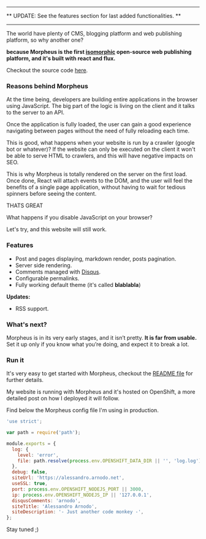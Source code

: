 ---
** UPDATE: See the features section for last added functionalities. **
___

The world have plenty of CMS, blogging platform and web publishing platform, so why another one?

**because Morpheus is the first [isomorphic](http://nerds.airbnb.com/isomorphic-javascript-future-web-apps/) open-source web publishing platform, and it's built with react and flux.**

Checkout the source code [here](https://github.com/vesparny/morpheus).

### Reasons behind Morpheus

At the time being, developers are building entire applications in the browser using JavaScript. The big part of the logic is living on the client and it talks to the server to an API.

Once the application is fully loaded, the user can gain a good experience navigating between pages without the need of fully reloading each time.

This is good, what happens when your website is run by a crawler (google bot or whatever)? If the website can only be executed on the client it won't be able to serve HTML to crawlers, and this will have negative impacts on SEO.

This is why Morpheus is totally rendered on the server on the first load. Once done, React will attach events to the DOM, and the user will feel the benefits of a single page application, without having to wait for tedious spinners before seeing the content.

THATS GREAT

What happens if you disable JavaScript on your browser?

Let's try, and this website will still work.

### Features

- Post and pages displaying, markdown render, posts pagination.
- Server side rendering.
- Comments managed with [Disqus](https://disqus.com/).
- Configurable permalinks.
- Fully working default theme (it's called **blablabla**)

**Updates:**

- RSS support.



### What's next?

Morpheus is in its very early stages, and it isn’t pretty. **It is far from usable.** Set it up only if you know what you’re doing, and expect it to break a lot.

### Run it

It's very easy to get started with Morpheus, checkout the [README file](https://github.com/vesparny/morpheus#readme) for further details.

My website is running with Morpheus and it's hosted on OpenShift, a more detailed post on how I deployed it will follow.

Find below the Morpheus config file I'm using in production.

```javascript
'use strict';

var path = require('path');

module.exports = {
  log: {
    level: 'error',
    file: path.resolve(process.env.OPENSHIFT_DATA_DIR || '', 'log.log'),
  },
  debug: false,
  siteUrl: 'https://alessandro.arnodo.net',
  useSSL: true,
  port: process.env.OPENSHIFT_NODEJS_PORT || 3000,
  ip: process.env.OPENSHIFT_NODEJS_IP || '127.0.0.1',
  disqusComments: 'arnodo',
  siteTitle: 'Alessandro Arnodo',
  siteDescription: '- Just another code monkey -',
};
```

Stay tuned ;)
